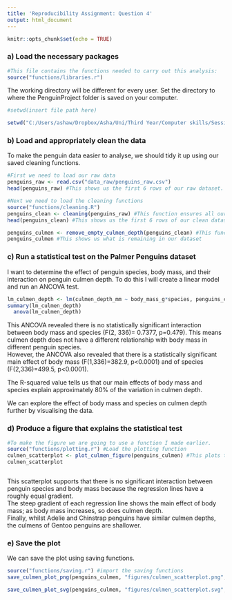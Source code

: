 ---
title: 'Reproducibility Assignment: Question 4'
output: html_document
---

```{r setup, include=FALSE}
knitr::opts_chunk$set(echo = TRUE)
```

### a) Load the necessary packages
```{r, include=FALSE}
#This file contains the functions needed to carry out this analysis:
source("functions/libraries.r") 
```

The working directory will be different for every user. 
Set the directory to where the PenguinProject folder is saved on your computer. 
```{r}
#setwd(insert file path here)

setwd("C:/Users/ashaw/Dropbox/Asha/Uni/Third Year/Computer skills/Session 5- Reproducible research in R and making figures/PenguinProject")
```

### b) Load and appropriately clean the data 
To make the penguin data easier to analyse, we should tidy it up using our saved cleaning functions.
```{r}
#First we need to load our raw data
penguins_raw <- read.csv("data_raw/penguins_raw.csv")
head(penguins_raw) #This shows us the first 6 rows of our raw dataset.

#Next we need to load the cleaning functions
source("functions/cleaning.R")  
penguins_clean <- cleaning(penguins_raw) #This function ensures all our column headings are in the same format, removes empty rows and columns, and removes certain columns
head(penguins_clean) #This shows us the first 6 rows of our clean dataset

penguins_culmen <- remove_empty_culmen_depth(penguins_clean) #This function removes any columns that are irrelevant to our analysis, and takes out any rows containing NA for our variables of interest. 
penguins_culmen #This shows us what is remaining in our dataset


```

### c) Run a statistical test on the Palmer Penguins dataset
I want to determine the effect of penguin species, body mass, and their interaction on penguin culmen depth. To do this I will create a linear model and run an ANCOVA test.

```{r}

lm_culmen_depth <- lm(culmen_depth_mm ~ body_mass_g*species, penguins_culmen)
summary(lm_culmen_depth)
  anova(lm_culmen_depth)
```

This ANCOVA revealed there is no statistically significant interaction between body mass and species (F(2, 336)= 0.7377, p=0.479). This means culmen depth does not have a different relationship with body mass in different penguin species.  
However, the ANCOVA also revealed that there is a statistically significant main effect of body mass (F(1,336)=382.9, p<0.0001) and of species (F(2,336)=499.5, p<0.0001). 

The R-squared value tells us that our main effects of body mass and species explain approximately 80% of the variation in culmen depth.

We can explore the effect of body mass and species on culmen depth further by visualising the data. 


### d) Produce a figure that explains the statistical test
```{r, out.width = "150%"}

#To make the figure we are going to use a function I made earlier.
source("functions/plotting.r") #Load the plotting function
culmen_scatterplot <- plot_culmen_figure(penguins_culmen) #This plots the figure
culmen_scatterplot



```
This scatterplot supports that there is no significant interaction between penguin species and body mass because the regression lines have a roughly equal gradient.   
The steep gradient of each regression line shows the main effect of body mass; as body mass increases, so does culmen depth.  
Finally, whilst Adelie and Chinstrap penguins have similar culmen depths, the culmens of Gentoo penguins are shallower. 

### e) Save the plot
We can save the plot using saving functions.

```{r}
source("functions/saving.r") #import the saving functions
save_culmen_plot_png(penguins_culmen, "figures/culmen_scatterplot.png", width= 10, height= 7, res=600, scaling =0.5) #This function saves the plot as a png

save_culmen_plot_svg(penguins_culmen, "figures/culmen_scatterplot.svg", width=10, height=7, scaling =1) #This function saves the plot as an svg

```







